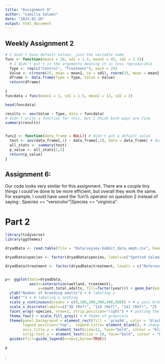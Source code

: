 ```yaml
---
title: "Assignment 8"
author: "Camilla Salwen"
date: "2023-01-26"
output: html_document
---
```


## Weekly Assignment 2
```r

# I didn't have default values, just the variable name
func <- function(mean1 = 10, sd1 = 1.5, mean2 = 45, sd2 = 2.5){
  # I didn't put n in the arguments meaning it is less reproducible
  Type <- rep(c("Control", "Treatment"), each = 25)
  Value <- c(rnorm(25, mean = mean1, sd = sd1), rnorm(25, mean = mean2, sd = sd2)) # had the set values in here not the argument, now it works for different values
  dframe <- data.frame(Type = Type, Value = Value)
  return(dframe)
  
}
funcdata = func(mean1 = 2, sd1 = 1.5, mean2 = 13, sd2 = 2)

head(funcdata)

results <- aov(Value ~ Type, data = funcdata)
# didn't write a function for this, but I think both ways are fine
summary(results)


func2 <- function(data_frame = NULL){ # didn't put a default value
  test <- aov(data_frame[,1] ~ data_frame[,2], data = data_frame) # didn't use the column names -- that would be cleaner
  all_stats <- summary(test)
  p_value <- all_stats[1,5]
  return(p_value)
}
```


## Assignment 6:
Our code looks very similar for this assignment. There are a couple tiny things I could've done to be more efficient, but overall they work the same. For example, I could have used the %in% operator on question 2 instead of saying : Species == "versicolor"|Species == "virginica".



# Part 2

```r
library(tidyverse)
library(ggthemes)

dryadData <- read.table(file = "Data/veysey-babbit_data_amph.csv", header = TRUE, sep = ",")

dryadData$species <- factor(dryadData$species, labels=c("Spotted Salamander", "Wood Frog")) # creating labels to use for plot

dryadData$treatment <- factor(dryadData$treatment, levels = c("Reference", "100m", "30m"))


p<- ggplot(data=dryadData, 
           aes(x=interaction(wetland, treatment), 
               y=count.total.adults, fill=factor(year))) + geom_bar(position="dodge", stat="identity", color="black") + 
  ylab("Number of breeding adults") + # labeling y
  xlab("") + # labeling x nothing
  scale_y_continuous(breaks = c(0,100,200,300,400,500)) + # y axis broken up by 100s
  scale_x_discrete(labels=c("30 (Ref)", "124 (Ref)", "141 (Ref)", "25 (100m)","39 (100m)","55 (100m)","129 (100m)", "7 (30m)","19 (30m)","20 (30m)","59 (30m)")) + # labels on the x axis
  facet_wrap(~species, nrow=2, strip.position="right") + # putting the panels together
  theme_few() + scale_fill_grey() + # theme of greyscale
  theme(panel.background = element_rect(fill = 'gray94', color = 'black'), # making the background color light grey
        legend.position="top",  legend.title= element_blank(), # changing legend position and taking away legend title
        axis.title.y = element_text(size=12, face="bold", colour = "black"), # look of the y asix title
        strip.text.y = element_text(size = 10, face="bold", colour = "black")) +  # look of the x axis title
  guides(fill=guide_legend(nrow=1,byrow=TRUE)) 

p

```




.
